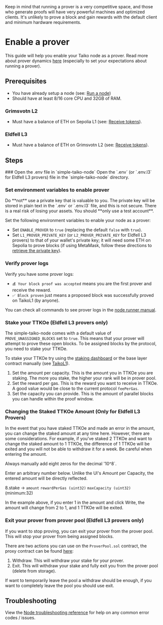 
<Callout type="warning">
  Keep in mind that running a prover is a very competitive space, and those who
  generate proofs will have very powerful machines and optimized clients. It's
  unlikely to prove a block and gain rewards with the default client and minimum
  hardware requirements.
</Callout>

# Enable a prover

This guide will help you enable your Taiko node as a prover. Read more about prover dynamics [here](/docs/concepts/proving#prover-dynamics) (especially to set your expectations about running a prover).

## Prerequisites

- You have already setup a node (see: [Run a node](/docs/guides/run-a-node))
- Should have at least 8/16 core CPU and 32GB of RAM.

### Grimsvotn L2

- Must have a balance of ETH on Sepolia L1 (see: [Receive tokens](/docs/guides/receive-tokens)).

### Eldfell L3

- Must have a balance of ETH on Grimsvotn L2 (see: [Receive tokens](/docs/guides/receive-tokens)).

## Steps

<Steps>
### Open the .env file in `simple-taiko-node`
Open the `.env` (or `.env.l3` for Eldfell L3 provers) file in the `simple-taiko-node` directory.

### Set environment variables to enable prover

<Callout type="warning">
  Do **not** use a private key that is valuable to you. The private key will be
  stored in plain text in the `.env` or `.env.l3` file, and this is not secure.
  There is a real risk of losing your assets. You should **only use a test
  account**.
</Callout>

Set the following environment variables to enable your node as a prover:

- Set `ENABLE_PROVER` to `true` (replacing the default `false` with `true`).
- Set `L1_PROVER_PRIVATE_KEY` (or `L2_PROVER_PRIVATE_KEY` for Eldfell L3 provers) to that of your wallet's private key; it will need some ETH on Sepolia to prove blocks (if using MetaMask, follow these directions to [retrieve the private key](https://metamask.zendesk.com/hc/en-us/articles/360015289632-How-to-export-an-account-s-private-key)).

### Verify prover logs

Verify you have some prover logs:

- `💰 Your block proof was accepted` means you are the first prover and receive the reward.
- `✅ Block proven` just means a proposed block was successfully proved on TaikoL1 (by anyone).

You can check all commands to see prover logs in the [node runner manual](/docs/manuals/node-runner-manual#view-client-prover-relayer-logs).

### Stake your TTKOe (Eldfell L3 provers only)

The simple-taiko-node comes with a default value of `PROVE_UNASSIGNED_BLOCKS` set to `true`. This means that your prover will attempt to prove these open blocks. To be assigned blocks by the protocol, you need to stake your TTKOe.

To stake your TTKOe try using the [staking dashboard](https://staking.l3test.taiko.xyz/) or the base layer contract manually (see [TaikoL1](/docs/reference/contract-addresses)).

1. Set the amount per capacity. This is the amount you in TTKOe you are staking. The more you stake, the higher your rank will be in prover pool.
2. Set the reward per gas. This is the reward you want to receive in TTKOe. A good value would be close to the current protocol `feePerGas`.
3. Set the capacity you can provide. This is the amount of parallel blocks you can handle within the proof window.

### Changing the Staked TTKOe Amount (Only for Eldfell L3 Provers)

In the event that you have staked TTKOe and made an error in the amount, you can change the staked amount at any time here.
However, there are some considerations.
For example, if you've staked 2 TTKOe and want to change the staked amount to 1 TTKOe, the difference of 1 TTKOe will be exited and you will not be able to withdraw it for a week. Be careful when entering the amount.

<Callout type="warning">
  Always manually add eight zeros for the decimal '10^8`.
</Callout>

Enter an arbitrary number below. Unlike the UI's Amount per Capacity, the entered amount will be directly reflected.

8.stake →
`amount`
`rewardPerGas (uint32)`
`maxCapacity (uint32)` (minimum:32)

In the example above, if you enter 1 in the amount and click Write, the amount will change from 2 to 1, and 1 TTKOe will be exited.

### Exit your prover from prover pool (Eldfell L3 provers only)

If you want to stop proving, you can exit your prover from the prover pool. This will stop your prover from being assigned blocks.

There are two actions you can use on the `ProverPool.sol` contract, the proxy contract can be found [here](/docs/reference/contract-addresses#based-contracts-1):

1. Withdraw. This will withdraw your stake for your prover.
2. Exit. This will withdraw your stake and fully exit you from the prover pool (delete from storage).

If want to temporarily leave the pool a withdraw should be enough, if you want to completely leave the pool you should use exit.

</Steps>

## Troubleshooting

View the [Node troubleshooting reference](/docs/reference/node-troubleshooting) for help on any common error codes / issues.
